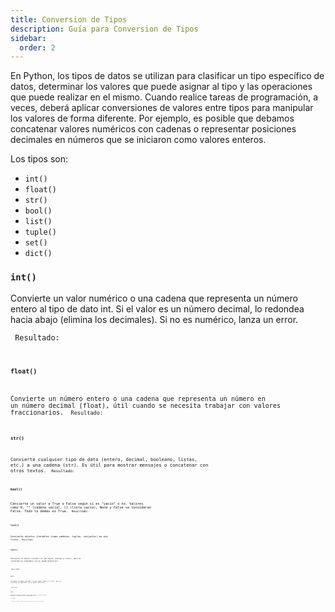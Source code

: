 ```yaml
---
title: Conversion de Tipos
description: Guía para Conversion de Tipos
sidebar:
  order: 2
---
```



En Python, los tipos de datos se utilizan para clasificar un tipo específico de datos, determinar los valores que puede asignar al tipo y las operaciones que puede realizar en el mismo. Cuando realice tareas de programación, a veces, deberá aplicar conversiones de valores entre tipos para manipular los valores de forma diferente. Por ejemplo, es posible que debamos concatenar valores numéricos con cadenas o representar posiciones decimales en números que se iniciaron como valores enteros.

Los tipos son:

- <code>int()</code>
- <code>float()</code>
- <code>str()</code>
- <code>bool()</code>
- <code>list()</code>
- <code>tuple()</code>
- <code>set()</code>
- <code>dict()</code>

### <code>int()</code>

Convierte un valor numérico o una cadena que representa un número entero al tipo de dato int. Si el valor es un número decimal, lo redondea hacia abajo (elimina los decimales). Si no es numérico, lanza un error.

<Code 
code="
print(int(43.54)) # Convierte el decimal a entero, quitando los decimales
"
lang="py" 
title="Int.py" 
mark="highlights"
frame='auto' />
Resultado: 
<Code 
code="
43 
"
title="Int.py" 
mark="highlights"
frame='terminal' />


### <code>float()</code>

Convierte un número entero o una cadena que representa un número en un número decimal (float), útil cuando se necesita trabajar con valores fraccionarios.
<Code 
code="
print(float('3.14'))
print(float(10))
"
lang="py" 
title="Int.py" 
mark="highlights"
frame='auto' />
Resultado: 
<Code 
code="
3.14
10.0
"
title="float.py" 
mark="highlights"
frame='terminal' />

### <code>str()</code>

Convierte cualquier tipo de dato (entero, decimal, booleano, listas, etc.) a una cadena (str). Es útil para mostrar mensajes o concatenar con otros textos.
<Code 
code="
print(str(100))
print(str(True))
"
lang="py" 
title="Str.py" 
mark="highlights"
frame='auto' />
Resultado: 
<Code 
code="
100
True
"
title="Str.py" 
mark="highlights"
frame='terminal' />

### <code>bool()</code>
Convierte un valor a True o False según si es "vacío" o no. Valores como 0, "" (cadena vacía), [] (lista vacía), None y False se consideran False. Todo lo demás es True.
<Code 
code="
print(bool(1))
print(bool(0))
print(bool('Hola'))
"
lang="py" 
title="Bool.py" 
mark="highlights"
frame='auto' />
Resultado: 
<Code 
code="
True
False
True
"
title="Bool.py" 
mark="highlights"
frame='terminal' />

### <code>list()</code>
Convierte objetos iterables (como cadenas, tuplas, conjuntos) en una lista.
<Code 
code="
print(list('hola') )
print(list((1, 2, 3)))
"
lang="py" 
title="List.py" 
mark="highlights"
frame='auto' />
Resultado: 
<Code 
code="
['h', 'o', 'l', 'a']
[1, 2, 3]
"
title="List.py" 
mark="highlights"
frame='terminal' />
### <code>tuple()</code>

Convierte un objeto iterable en una tupla. Similar a list(), pero el resultado es inmutable (no se puede modificar).

<Code 
code="
print(tuple('abc'))
print(tuple([1, 2, 3]))
"
lang="py" 
title="Tuple.py" 
mark="highlights"
frame='auto' />
Resultado: 
<Code 
code="
('a', 'b', 'c')
(1, 2, 3)
"
title="Tuple.py" 
mark="highlights"
frame='terminal' />

### <code>set()</code>

Convierte un objeto iterable en una tupla. Similar a list(), pero el resultado es inmutable (no se puede modificar).

<Code 
code="
print(set([1, 2, 2, 3]))
print(set('hello') )
"
lang="py" 
title="Set.py" 
mark="highlights"
frame='auto' />
Resultado: 
<Code 
code="
{1, 2, 3}
{'h', 'e', 'l', 'o'}
"
title="Set.py" 
mark="highlights"
frame='terminal' />

### <code>dict()</code>

Convierte un objeto iterable en una tupla. Similar a list(), pero el resultado es inmutable (no se puede modificar).

<Code 
code="
print(dict([('a', 1), ('b', 2)]))
"
lang="py" 
title="Dict.py" 
mark="highlights"
frame='auto' />
Resultado: 
<Code 
code="
{'a': 1, 
&nbsp;'b': 2}
"
title="Dict.py" 
mark="highlights"
frame='terminal' />

<Aside type='note'>
  Convierte a diccionario requiere una estructura compatible, como una lista de tuplas 
</Aside>
